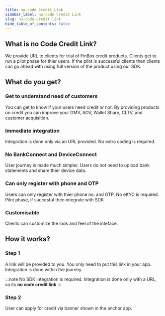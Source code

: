 ```yaml
---
title: no-code Credit Link
sidebar_label: no-code Credit Link
slug: no-code-credit-link
hide_table_of_contents: false
---
```



## What is no Code Credit Link?

We provide URL to clients for trial of FinBox credit products. Clients get to run a pilot phase for thier users. If the pilot is successful clients then clients can go ahead with using full version of the product using our SDK.

## What do you get?

### Get to understand need of customers

You can get to know if your users need credit or not. By providing products on credit you can improve your GMV, AOV, Wallet Share, CLTV, and customer acquisition.

### Immediate integration

Integration is done only via an URL provided. No extra coding is required.

### No BankConnect and DeviceConnect

User journey is made much simpler. Users do not need to upload bank statements and share thier device data.

### Can only register with phone and OTP

Users can only register with thier phone no. and OTP. No eKYC is required.
Pilot phase, if succesful then integrate with SDK

### Customisable

Clients can customize the look and feel of the inteface.

## How it works?

### Step 1

A link will be provided to you. You only need to put this link in your app. Integration is done within the journey.

:::note No SDK integration is required. Integration is done only with a URL, so its **no code credit link**
:::

### Step 2

User can apply for credit via banner shown in the anchor app.


